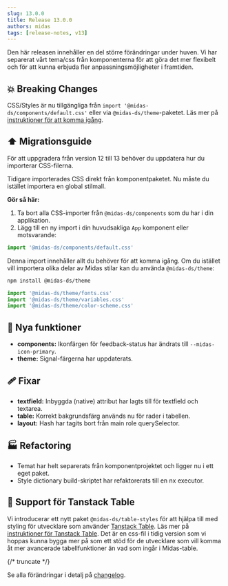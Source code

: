 ```yaml
---
slug: 13.0.0
title: Release 13.0.0
authors: midas
tags: [release-notes, v13]
---
```


Den här releasen innehåller en del större förändringar under huven. Vi har separerat vårt tema/css från komponenterna för att
göra det mer flexibelt och för att kunna erbjuda fler anpassningsmöjligheter i framtiden.

## 💥 Breaking Changes

CSS/Styles är nu tillgängliga från `import '@midas-ds/components/default.css'` eller via `@midas-ds/theme`-paketet. Läs mer
på [instruktioner för att komma igång](/get-started/install/).

## ⬆️ Migrationsguide

För att uppgradera från version 12 till 13 behöver du uppdatera hur du importerar CSS-filerna.

Tidigare importerades CSS direkt från komponentpaketet. Nu måste du istället importera en global stilmall.

**Gör så här:**

1.  Ta bort alla CSS-importer från `@midas-ds/components` som du har i din applikation.
2.  Lägg till en ny import i din huvudsakliga `App` komponent eller motsvarande:

```javascript
import '@midas-ds/components/default.css'
```
Denna import innehåller allt du behöver för att komma igång.
Om du istället vill importera olika delar av Midas stilar kan du använda `@midas-ds/theme`:

```bash
npm install @midas-ds/theme
```
```javascript
import '@midas-ds/theme/fonts.css'
import '@midas-ds/theme/variables.css'
import '@midas-ds/theme/color-scheme.css'
```

## 🚀 Nya funktioner

- **components:** Ikonfärgen för feedback-status har ändrats till `--midas-icon-primary`.
- **theme:** Signal-färgerna har uppdaterats.

## 🩹 Fixar

- **textfield:** Inbyggda (native) attribut har lagts till för textfield och textarea.
- **table:** Korrekt bakgrundsfärg används nu för rader i tabellen.
- **layout:** Hash har tagits bort från main role querySelector.

## 🏭 Refactoring

- Temat har helt separerats från komponentprojektet och ligger nu i ett eget paket.
- Style dictionary build-skriptet har refaktorerats till en nx executor.

## 🐣 Support för Tanstack Table

Vi introducerar ett nytt paket `@midas-ds/table-styles` för att hjälpa till med styling för utvecklare som använder
[Tanstack Table](https://tanstack.com/table/latest). Läs mer på [instruktioner för Tanstack Table](/dev/tanstack-table/).
Det är en css-fil i tidig version som vi hoppas kunna bygga mer på som ett stöd för de utvecklare som vill komma åt mer
avancerade tabellfunktioner än vad som ingår i Midas-table.

{/* truncate */}

Se alla förändringar i detalj på [changelog](/changelog/13.0.0).
